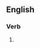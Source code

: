 ==English==

===Verb===
{{head|en|present participle}}

# {{present participle of|decapitalize|lang=en|nocat=1}}